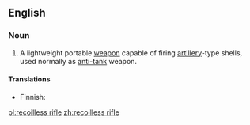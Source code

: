 {{wikipedia}}
==English==

===Noun===
{{en-noun|sg=[[recoil]][[-less|less]] [[rifle]]}}

# A lightweight portable [[weapon]] capable of firing [[artillery]]-type shells, used normally as [[anti-tank]] weapon.

====Translations====
{{trans-top|weapon}}
* Finnish: {{t+|fi|sinko}}
{{trans-bottom}}

[[pl:recoilless rifle]]
[[zh:recoilless rifle]]
